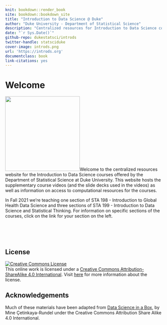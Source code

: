 ```yaml
---
knit: bookdown::render_book
site: bookdown::bookdown_site
title: "Introduction to Data Science @ Duke"
author: "Duke University - Department of Statistical Science"
description: "Centralized resources for Introduction to Data Science courses offered by the Department of Statistical Science at Duke University"
date: "`r Sys.Date()`"
github-repo: dukestatsci/introds
twitter-handle: statsciduke
cover-image: introds.png
url: 'https://introds.org'
documentclass: book
link-citations: yes
---
```


# Welcome {.unnumbered}

<img src="introds.png" class="cover" width="240" height="240"/>Welcome to the centralized resources website for the Introduction to Data Science courses offered by the Department of Statistical Science at Duke University.
This website hosts the supplementary course videos (and the slide decks used in the videos) as well as information on access to computational resources for the courses.

In Fall 2021 we're teaching one section of STA 198 - Introduction to Global Health Data Science and three sections of STA 199 - Introduction to Data Science and Statistical Thinking.
For information on specific sections of the courses, click on the link for your section on the left.

<br><br><br>

## License {.unnumbered}

<a rel="license" href="https://creativecommons.org/licenses/by-sa/4.0/"><img src="https://licensebuttons.net/l/by-sa/4.0/88x31.png" alt="Creative Commons License" style="border-width:0"/></a><br />This online work is licensed under a <a rel="license" href="https://creativecommons.org/licenses/by-sa/4.0/">Creative Commons Attribution-ShareAlike 4.0 International</a>.
Visit [here](https://github.com/dukestatsciintrods/blob/master/LICENSE.md) for more information about the license.

## Acknowledgements {.unnumbered}

Much of these materials have been adapted from [Data Science in a Box](https://datasciencebox.org/), by Mine Çetinkaya-Rundel under the Creative Commons Attribution Share Alike 4.0 International.
